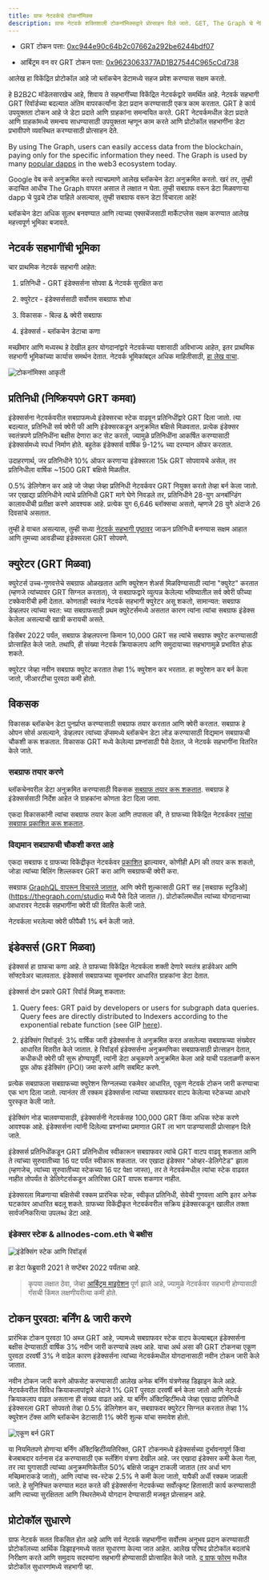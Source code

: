 ```yaml
---
title: ग्राफ नेटवर्कचे टोकनॉमिक्स
description: ग्राफ नेटवर्क शक्तिशाली टोकनॉमिक्सद्वारे प्रोत्साहन दिले जाते. GET, The Graph चे नेटिव्ह वर्क युटिलिटी टोकन कसे कार्य करते ते येथे आहे.
---
```


- GRT टोकन पत्ता: [0xc944e90c64b2c07662a292be6244bdf07](https://etherscan.io/token/0xc944e90c64b2c07662a292be6244bdf05cda44a7)

- आर्बिट्रम वन वर GRT टोकन पत्ता: [0x9623063377AD1B27544C965cCd738](https://arbiscan.io/token/0x9623063377ad1b27544c965ccd7342f7ea7e88c7)

आलेख हा विकेंद्रित प्रोटोकॉल आहे जो ब्लॉकचेन डेटामध्ये सहज प्रवेश करण्यास सक्षम करतो.

हे B2B2C मॉडेलसारखेच आहे, शिवाय ते सहभागींच्या विकेंद्रित नेटवर्कद्वारे समर्थित आहे. नेटवर्क सहभागी GRT रिवॉर्डच्या बदल्यात अंतिम वापरकर्त्यांना डेटा प्रदान करण्यासाठी एकत्र काम करतात. GRT हे कार्य उपयुक्तता टोकन आहे जे डेटा प्रदाते आणि ग्राहकांना समन्वयित करते. GRT नेटवर्कमधील डेटा प्रदाते आणि ग्राहकांमध्ये समन्वय साधण्यासाठी उपयुक्तता म्हणून काम करते आणि प्रोटोकॉल सहभागींना डेटा प्रभावीपणे व्यवस्थित करण्यासाठी प्रोत्साहन देते.

By using The Graph, users can easily access data from the blockchain, paying only for the specific information they need. The Graph is used by many [popular dapps](https://thegraph.com/explorer) in the web3 ecosystem today.

Google वेब कसे अनुक्रमित करते त्याचप्रमाणे आलेख ब्लॉकचेन डेटा अनुक्रमित करतो. खरं तर, तुम्ही कदाचित आधीच The Graph वापरत असाल ते लक्षात न घेता. तुम्ही सबग्राफ वरून डेटा मिळवणाऱ्या dapp चे पुढचे टोक पाहिले असल्यास, तुम्ही सबग्राफ वरून डेटा विचारला आहे!

ब्लॉकचेन डेटा अधिक सुलभ बनवण्यात आणि त्याच्या एक्सचेंजसाठी मार्केटप्लेस सक्षम करण्यात आलेख महत्त्वपूर्ण भूमिका बजावते.

## नेटवर्क सहभागींची भूमिका

चार प्राथमिक नेटवर्क सहभागी आहेत:

1.  प्रतिनिधी - GRT इंडेक्सर्सना सोपवा & नेटवर्क सुरक्षित करा

2.  क्युरेटर - इंडेक्सर्ससाठी सर्वोत्तम सबग्राफ शोधा

3.  विकासक - बिल्ड & क्वेरी सबग्राफ

4.  इंडेक्सर्स - ब्लॉकचेन डेटाचा कणा

मच्छीमार आणि मध्यस्थ हे देखील इतर योगदानांद्वारे नेटवर्कच्या यशासाठी अविभाज्य आहेत, इतर प्राथमिक सहभागी भूमिकांच्या कार्यास समर्थन देतात. नेटवर्क भूमिकांबद्दल अधिक माहितीसाठी, [हा लेख वाचा](https://thegraph.com/blog/the-graph-grt-token-economics/).

![टोकनॉमिक्स आकृती](/img/updated-tokenomics-image.png)

## प्रतिनिधी (निष्क्रियपणे GRT कमवा)

इंडेक्सर्सना नेटवर्कवरील सबग्राफमध्ये इंडेक्सरचा स्टेक वाढवून प्रतिनिधींद्वारे GRT दिला जातो. त्या बदल्यात, प्रतिनिधी सर्व क्वेरी फी आणि इंडेक्सरकडून अनुक्रमित बक्षिसे मिळवतात. प्रत्येक इंडेक्सर स्वतंत्रपणे प्रतिनिधींना बक्षीस देणारा कट सेट करतो, ज्यामुळे प्रतिनिधींना आकर्षित करण्यासाठी इंडेक्सर्समध्ये स्पर्धा निर्माण होते. बहुतेक इंडेक्सर्स वार्षिक 9-12% च्या दरम्यान ऑफर करतात.

उदाहरणार्थ, जर प्रतिनिधीने 10% ऑफर करणार्‍या इंडेक्सरला 15k GRT सोपवायचे असेल, तर प्रतिनिधीला वार्षिक ~1500 GRT बक्षिसे मिळतील.

0.5% डेलिगेशन कर आहे जो जेव्हा जेव्हा प्रतिनिधी नेटवर्कवर GRT नियुक्त करतो तेव्हा बर्न केला जातो. जर एखाद्या प्रतिनिधीने त्यांचे प्रतिनिधी GRT मागे घेणे निवडले तर, प्रतिनिधीने 28-युग अनबॉन्डिंग कालावधीची प्रतीक्षा करणे आवश्यक आहे. प्रत्येक युग 6,646 ब्लॉक्सचा असतो, म्हणजे 28 युगे अंदाजे 26 दिवसांचे असतात.

तुम्ही हे वाचत असल्यास, तुम्ही सध्या [नेटवर्क सहभागी पृष्ठावर](https://thegraph.com/explorer/participants/indexers) जाऊन प्रतिनिधी बनण्यास सक्षम आहात आणि तुमच्या आवडीच्या इंडेक्सरला GRT सोपवणे.

## क्युरेटर (GRT मिळवा)

क्युरेटर्स उच्च-गुणवत्तेचे सबग्राफ ओळखतात आणि क्युरेशन शेअर्स मिळविण्यासाठी त्यांना "क्युरेट" करतात (म्हणजे त्यांच्यावर GRT सिग्नल करतात), जे सबग्राफद्वारे व्युत्पन्न केलेल्या भविष्यातील सर्व क्वेरी फीच्या टक्केवारीची हमी देतात. कोणताही स्वतंत्र नेटवर्क सहभागी क्युरेटर असू शकतो, सामान्यत: सबग्राफ डेव्हलपर त्यांच्या स्वत: च्या सबग्राफसाठी प्रथम क्युरेटर्समध्ये असतात कारण त्यांना त्यांचा सबग्राफ इंडेक्स केलेला असल्याची खात्री करायची असते.

डिसेंबर 2022 पर्यंत, सबग्राफ डेव्हलपरना किमान 10,000 GRT सह त्यांचे सबग्राफ क्युरेट करण्यासाठी प्रोत्साहित केले जाते. तथापि, ही संख्या नेटवर्क क्रियाकलाप आणि समुदायाच्या सहभागामुळे प्रभावित होऊ शकते.

क्युरेटर जेव्हा नवीन सबग्राफ क्युरेट करतात तेव्हा 1% क्युरेशन कर भरतात. हा क्युरेशन कर बर्न केला जातो, जीआरटीचा पुरवठा कमी होतो.

## विकसक

विकासक ब्लॉकचेन डेटा पुनर्प्राप्त करण्यासाठी सबग्राफ तयार करतात आणि क्वेरी करतात. सबग्राफ हे ओपन सोर्स असल्याने, डेव्हलपर त्यांच्या डॅप्समध्ये ब्लॉकचेन डेटा लोड करण्यासाठी विद्यमान सबग्राफची चौकशी करू शकतात. विकासक GRT मध्ये केलेल्या प्रश्नांसाठी पैसे देतात, जे नेटवर्क सहभागींना वितरित केले जाते.

### सबग्राफ तयार करणे

ब्लॉकचेनवरील डेटा अनुक्रमित करण्यासाठी विकसक [सबग्राफ तयार करू शकतात](/developing/creating-a-subgraph/). सबग्राफ हे इंडेक्सर्ससाठी निर्देश आहेत जे ग्राहकांना कोणता डेटा दिला जावा.

एकदा विकासकांनी त्यांचा सबग्राफ तयार केला आणि तपासला की, ते ग्राफच्या विकेंद्रित नेटवर्कवर [त्यांचा सबग्राफ प्रकाशित करू शकतात](/publishing/publishing-a-subgraph/).

### विद्यमान सबग्राफची चौकशी करत आहे

एकदा सबग्राफ द ग्राफच्या विकेंद्रीकृत नेटवर्कवर [प्रकाशित](https://thegraph.com/docs/en/publishing/publishing-a-subgraph/) झाल्यावर, कोणीही API की तयार करू शकतो, जोडा त्यांच्या बिलिंग शिल्लकवर GRT करा आणि सबग्राफची क्वेरी करा.

सबग्राफ [GraphQL वापरून विचारले जातात](/querying/querying-the-graph/), आणि क्वेरी शुल्कासाठी GRT सह [सबग्राफ स्टुडिओ](https://thegraph.com/studio मध्ये पैसे दिले जातात /). प्रोटोकॉलमधील त्यांच्या योगदानाच्या आधारावर नेटवर्क सहभागींना क्वेरी फी वितरित केली जाते.

नेटवर्कला भरलेल्या क्वेरी फीपैकी 1% बर्न केली जाते.

## इंडेक्सर्स (GRT मिळवा)

इंडेक्सर्स हा ग्राफचा कणा आहे. ते ग्राफच्या विकेंद्रित नेटवर्कला शक्ती देणारे स्वतंत्र हार्डवेअर आणि सॉफ्टवेअर चालवतात. इंडेक्सर्स सबग्राफच्या सूचनांवर आधारित ग्राहकांना डेटा देतात.

इंडेक्सर्स दोन प्रकारे GRT रिवॉर्ड मिळवू शकतात:

1.  Query fees: GRT paid by developers or users for subgraph data queries. Query fees are directly distributed to Indexers according to the exponential rebate function (see GIP [here](https://forum.thegraph.com/t/gip-0051-exponential-query-fee-rebates-for-indexers/4162)).

2.  इंडेक्सिंग रिवॉर्ड्स: 3% वार्षिक जारी इंडेक्सर्सना ते अनुक्रमित करत असलेल्या सबग्राफच्या संख्येवर आधारित वितरीत केले जातात. हे रिवॉर्ड्स इंडेक्सर्सना अनुक्रमणिका सबग्राफसाठी प्रोत्साहन देतात, कधीकधी क्वेरी फी सुरू होण्यापूर्वी, त्यांनी डेटा अचूकपणे अनुक्रमित केला आहे याची पडताळणी करून प्रूफ ऑफ इंडेक्सिंग (POI) जमा करणे आणि सबमिट करणे.

प्रत्येक सबग्राफला सबग्राफच्या क्युरेशन सिग्नलच्या रकमेवर आधारित, एकूण नेटवर्क टोकन जारी करण्याचा एक भाग दिला जातो. त्यानंतर ती रक्कम इंडेक्सर्सना त्यांच्या सबग्राफवर वाटप केलेल्या स्टेकच्या आधारे पुरस्कृत केली जाते.

इंडेक्सिंग नोड चालवण्‍यासाठी, इंडेक्सर्सनी नेटवर्कसह 100,000 GRT किंवा अधिक स्‍टेक करणे आवश्‍यक आहे. इंडेक्सर्सना त्यांनी दिलेल्या प्रश्नांच्या प्रमाणात GRT ला भाग पाडण्यासाठी प्रोत्साहन दिले जाते.

इंडेक्सर्स प्रतिनिधींकडून GRT प्रतिनिधीत्व स्वीकारून सबग्राफवर त्यांचे GRT वाटप वाढवू शकतात आणि ते त्यांच्या सुरुवातीच्या 16 पट पर्यंत स्वीकारू शकतात. जर एखादा इंडेक्सर "ओव्हर-डेलिगेटेड" झाला (म्हणजेच, त्यांच्या सुरुवातीच्या स्टेकच्या 16 पट पेक्षा जास्त), तर ते नेटवर्कमधील त्यांचा स्टेक वाढवत नाहीत तोपर्यंत ते डेलिगेटर्सकडून अतिरिक्त GRT वापरू शकणार नाहीत.

इंडेक्सरला मिळणाऱ्या बक्षिसेची रक्कम प्रारंभिक स्टेक, स्वीकृत प्रतिनिधी, सेवेची गुणवत्ता आणि इतर अनेक घटकांवर आधारित बदलू शकते. ग्राफच्या विकेंद्रीकृत नेटवर्कवरील सक्रिय इंडेक्सरकडून खालील तक्ता सार्वजनिकरित्या उपलब्ध डेटा आहे.

### इंडेक्सर स्टेक & allnodes-com.eth चे बक्षीस

![इंडेक्सिंग स्टेक आणि रिवॉर्ड्स](/img/indexing-stake-and-income.png)

हा डेटा फेब्रुवारी 2021 ते सप्टेंबर 2022 पर्यंतचा आहे.

> कृपया लक्षात ठेवा, जेव्हा [आर्बिट्रम माइग्रेशन](https://forum.thegraph.com/t/gip-0037-the-graph-arbitrum-deployment-with-linear-rewards-minted-in-l2/3551) पूर्ण झाले आहे, ज्यामुळे नेटवर्कवर सहभागी होण्यासाठी गॅसची किंमत लक्षणीयरीत्या कमी होते.

## टोकन पुरवठा: बर्निंग & जारी करणे

प्रारंभिक टोकन पुरवठा 10 अब्ज GRT आहे, ज्यामध्ये सबग्राफवर स्टेक वाटप केल्याबद्दल इंडेक्सर्सना बक्षीस देण्यासाठी वार्षिक 3% नवीन जारी करण्याचे लक्ष्य आहे. याचा अर्थ असा की GRT टोकनचा एकूण पुरवठा दरवर्षी 3% ने वाढेल कारण इंडेक्सर्सना त्यांच्या नेटवर्कमधील योगदानासाठी नवीन टोकन जारी केले जातात.

नवीन टोकन जारी करणे ऑफसेट करण्यासाठी आलेख अनेक बर्निंग यंत्रणेसह डिझाइन केले आहे. नेटवर्कवरील विविध क्रियाकलापांद्वारे अंदाजे 1% GRT पुरवठा दरवर्षी बर्न केला जातो आणि नेटवर्क क्रियाकलाप वाढत असताना ही संख्या वाढत आहे. या बर्निंग अ‍ॅक्टिव्हिटींमध्ये जेव्हा एखादा प्रतिनिधी इंडेक्सरला GRT सोपवतो तेव्हा 0.5% डेलिगेशन कर, सबग्राफवर क्युरेटर सिग्नल करतात तेव्हा 1% क्युरेशन टॅक्स आणि ब्लॉकचेन डेटासाठी 1% क्वेरी शुल्क यांचा समावेश होतो.

![एकूण बर्न GRT](/img/total-burned-grt.jpeg)

या नियमितपणे होणार्‍या बर्निंग अ‍ॅक्टिव्हिटींव्यतिरिक्त, GRT टोकनमध्ये इंडेक्सर्सच्या दुर्भावनापूर्ण किंवा बेजबाबदार वर्तनास दंड करण्यासाठी एक स्लॅशिंग यंत्रणा देखील आहे. जर एखादा इंडेक्सर कमी केला गेला, तर त्या युगासाठी त्यांच्या अनुक्रमणिकेतील 50% बक्षिसे जाळून टाकली जातात (तर अर्धा भाग मच्छिमाराकडे जातो), आणि त्यांचा स्व-स्टेक 2.5% ने कमी केला जातो, यापैकी अर्धी रक्कम जाळली जाते. हे सुनिश्चित करण्यात मदत करते की इंडेक्सर्सना नेटवर्कच्या सर्वोत्कृष्ट हितासाठी कार्य करण्यासाठी आणि त्याच्या सुरक्षितता आणि स्थिरतेमध्ये योगदान देण्यासाठी मजबूत प्रोत्साहन आहे.

## प्रोटोकॉल सुधारणे

ग्राफ नेटवर्क सतत विकसित होत आहे आणि सर्व नेटवर्क सहभागींना सर्वोत्तम अनुभव प्रदान करण्यासाठी प्रोटोकॉलच्या आर्थिक डिझाइनमध्ये सतत सुधारणा केल्या जात आहेत. आलेख परिषद प्रोटोकॉल बदलांचे निरीक्षण करते आणि समुदाय सदस्यांना सहभागी होण्यासाठी प्रोत्साहित केले जाते. [द ग्राफ फोरम](https://forum.thegraph.com/) मधील प्रोटोकॉल सुधारणांमध्ये सहभागी व्हा.
